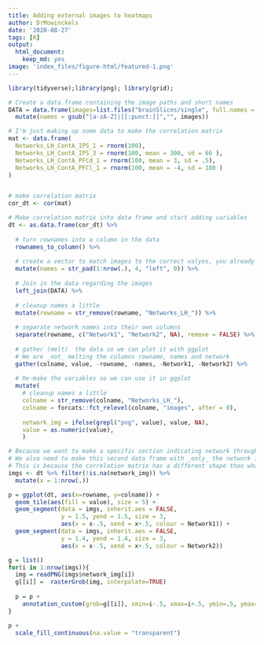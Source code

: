 ```yaml
---
title: Adding external images to heatmaps
author: DrMowinckels
date: '2020-08-27'
tags: [R]
output:
  html_document:
    keep_md: yes
image: 'index_files/figure-html/featured-1.png'
---
```


```r
library(tidyverse);library(png); library(grid);

# Create a data.frame containing the image paths and short names
DATA = data.frame(images=list.files("brainSlices/single", full.names = T), stringsAsFactors = F) %>% 
  mutate(names = gsub("[a-zA-Z]|[[:punct:]]","", images))

# I'm just making up some data to make the correlation matrix
mat <- data.frame(
  Networks_LH_ContA_IPS_1 = rnorm(100),
  Networks_LH_ContA_IPS_3 = rnorm(100, mean = 300, sd = 66 ),
  Networks_LH_ContA_PFCd_1 = rnorm(100, mean = 3, sd = .5),
  Networks_LH_ContA_PFCl_1 = rnorm(100, mean = -4, sd = 100 )
)


# make correlation matrix
cor_dt <- cor(mat)

# Make correlation matrix into data frame and start adding variables
dt <- as.data.frame(cor_dt) %>% 
  
  # turn rownames into a column in the data
  rownames_to_column() %>%
  
  # create a vector to match images to the correct valyes, you already have this
  mutate(names = str_pad(1:nrow(.), 4, "left", 0)) %>% 
  
  # Join in the data regarding the images
  left_join(DATA) %>% 
  
  # cleanup names a little
  mutate(rowname = str_remove(rowname, "Networks_LH_")) %>% 
  
  # separate network names into their own columns
  separate(rowname, c("Network1", "Network2", NA), remove = FALSE) %>% 
  
  # gather (melt)  the data so we can plot it with ggplot
  # We are _not_ melting the columns rowname, names and network
  gather(colname, value, -rowname, -names, -Network1, -Network2) %>% 
  
  # Re-make the variables so we can use it in ggplot
  mutate(
    # cleanup names a little
    colname = str_remove(colname, "Networks_LH_"),
    colname = forcats::fct_relevel(colname, "images", after = 0),
    
    network_img = ifelse(grepl("png", value), value, NA),
    value = as.numeric(value),
    )

# Because we want to make a specific section indicating network through colour,
# We also need to make this second data frame with _only_ the network images.
# This is because the correlation matrix has a different shape than what we use for other graphs
imgs <- dt %>% filter(!is.na(network_img)) %>% 
  mutate(x = 1:nrow(.))

p = ggplot(dt, aes(x=rowname, y=colname)) + 
  geom_tile(aes(fill = value), size = 5) +
  geom_segment(data = imgs, inherit.aes = FALSE, 
               y = 1.5, yend = 1.5, size = 3,
               aes(x = x-.5, xend = x+.5, colour = Network1)) +
  geom_segment(data = imgs, inherit.aes = FALSE, 
               y = 1.4, yend = 1.4, size = 3,
               aes(x = x-.5, xend = x+.5, colour = Network2))

g = list()
for(i in 1:nrow(imgs)){
  img = readPNG(imgs$network_img[i])
  g[[i]] =  rasterGrob(img, interpolate=TRUE)
  
  p = p +
    annotation_custom(grob=g[[i]], xmin=i-.5, xmax=i+.5, ymin=.5, ymax=1.3) 
}

p +
  scale_fill_continuous(na.value = "transparent")
```

